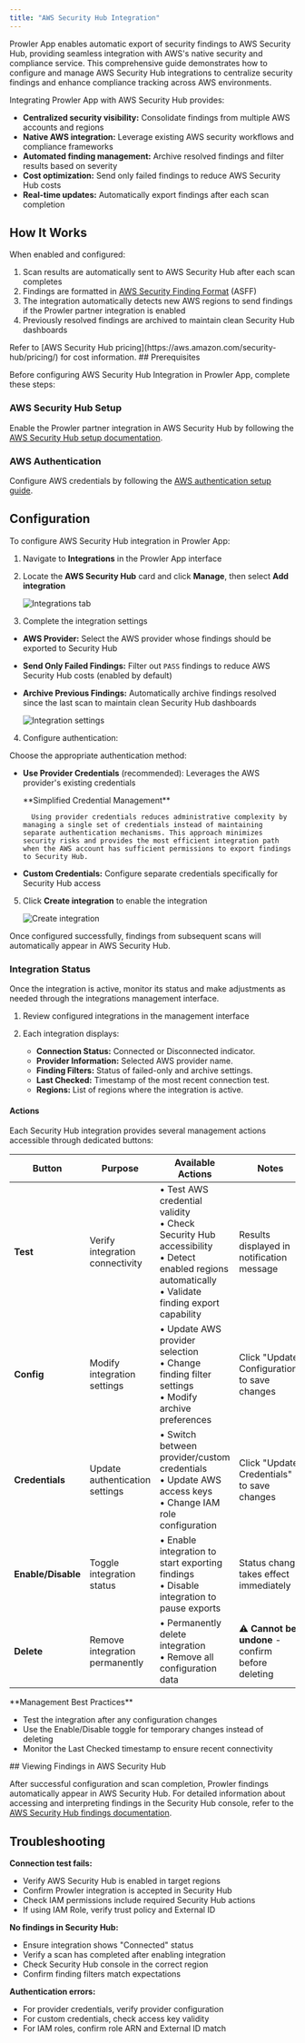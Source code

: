 ```yaml
---
title: "AWS Security Hub Integration"
---
```


Prowler App enables automatic export of security findings to AWS Security Hub, providing seamless integration with AWS's native security and compliance service. This comprehensive guide demonstrates how to configure and manage AWS Security Hub integrations to centralize security findings and enhance compliance tracking across AWS environments.

Integrating Prowler App with AWS Security Hub provides:

* **Centralized security visibility:** Consolidate findings from multiple AWS accounts and regions
* **Native AWS integration:** Leverage existing AWS security workflows and compliance frameworks
* **Automated finding management:** Archive resolved findings and filter results based on severity
* **Cost optimization:** Send only failed findings to reduce AWS Security Hub costs
* **Real-time updates:** Automatically export findings after each scan completion

## How It Works

When enabled and configured:

1. Scan results are automatically sent to AWS Security Hub after each scan completes
2. Findings are formatted in [AWS Security Finding Format](https://docs.aws.amazon.com/securityhub/latest/userguide/securityhub-findings-format.html) (ASFF)
3. The integration automatically detects new AWS regions to send findings if the Prowler partner integration is enabled
4. Previously resolved findings are archived to maintain clean Security Hub dashboards

<Note>
Refer to [AWS Security Hub pricing](https://aws.amazon.com/security-hub/pricing/) for cost information.

</Note>
## Prerequisites

Before configuring AWS Security Hub Integration in Prowler App, complete these steps:

### AWS Security Hub Setup

Enable the Prowler partner integration in AWS Security Hub by following the [AWS Security Hub setup documentation](/user-guide/tutorials/aws/securityhub#enabling-aws-security-hub-for-prowler-integration).

### AWS Authentication

Configure AWS credentials by following the [AWS authentication setup guide](/user-guide/tutorials/aws/getting-started-aws#step-3-set-up-aws-authentication).

## Configuration

To configure AWS Security Hub integration in Prowler App:

1. Navigate to **Integrations** in the Prowler App interface
2. Locate the **AWS Security Hub** card and click **Manage**, then select **Add integration**

    ![Integrations tab](/images/prowler-app/security-hub/integrations-tab.png)

3. Complete the integration settings

* **AWS Provider:** Select the AWS provider whose findings should be exported to Security Hub
* **Send Only Failed Findings:** Filter out `PASS` findings to reduce AWS Security Hub costs (enabled by default)
* **Archive Previous Findings:** Automatically archive findings resolved since the last scan to maintain clean Security Hub dashboards

    ![Integration settings](/images/prowler-app/security-hub/integration-settings.png)

4. Configure authentication:

Choose the appropriate authentication method:

* **Use Provider Credentials** (recommended): Leverages the AWS provider's existing credentials

    <Tip>
    **Simplified Credential Management**

        Using provider credentials reduces administrative complexity by managing a single set of credentials instead of maintaining separate authentication mechanisms. This approach minimizes security risks and provides the most efficient integration path when the AWS account has sufficient permissions to export findings to Security Hub.

    </Tip>
* **Custom Credentials:** Configure separate credentials specifically for Security Hub access


5. Click **Create integration** to enable the integration

    ![Create integration](/images/prowler-app/security-hub/create-integration.png)

Once configured successfully, findings from subsequent scans will automatically appear in AWS Security Hub.

### Integration Status

Once the integration is active, monitor its status and make adjustments as needed through the integrations management interface.

1. Review configured integrations in the management interface
2. Each integration displays:

    - **Connection Status:** Connected or Disconnected indicator.
    - **Provider Information:** Selected AWS provider name.
    - **Finding Filters:** Status of failed-only and archive settings.
    - **Last Checked:** Timestamp of the most recent connection test.
    - **Regions:** List of regions where the integration is active.

#### Actions

Each Security Hub integration provides several management actions accessible through dedicated buttons:

| Button | Purpose | Available Actions | Notes |
|--------|---------|------------------|-------|
| **Test** | Verify integration connectivity | • Test AWS credential validity<br/>• Check Security Hub accessibility<br/>• Detect enabled regions automatically<br/>• Validate finding export capability | Results displayed in notification message |
| **Config** | Modify integration settings | • Update AWS provider selection<br/>• Change finding filter settings<br/>• Modify archive preferences | Click "Update Configuration" to save changes |
| **Credentials** | Update authentication settings | • Switch between provider/custom credentials<br/>• Update AWS access keys<br/>• Change IAM role configuration | Click "Update Credentials" to save changes |
| **Enable/Disable** | Toggle integration status | • Enable integration to start exporting findings<br/>• Disable integration to pause exports | Status change takes effect immediately |
| **Delete** | Remove integration permanently | • Permanently delete integration<br/>• Remove all configuration data | ⚠️ **Cannot be undone** - confirm before deleting |

<Tip>
**Management Best Practices**

- Test the integration after any configuration changes
- Use the Enable/Disable toggle for temporary changes instead of deleting
- Monitor the Last Checked timestamp to ensure recent connectivity


</Tip>
## Viewing Findings in AWS Security Hub

After successful configuration and scan completion, Prowler findings automatically appear in AWS Security Hub. For detailed information about accessing and interpreting findings in the Security Hub console, refer to the [AWS Security Hub findings documentation](/user-guide/tutorials/aws/securityhub#viewing-prowler-findings-in-aws-security-hub).


## Troubleshooting

**Connection test fails:**

- Verify AWS Security Hub is enabled in target regions
- Confirm Prowler integration is accepted in Security Hub
- Check IAM permissions include required Security Hub actions
- If using IAM Role, verify trust policy and External ID

**No findings in Security Hub:**

- Ensure integration shows "Connected" status
- Verify a scan has completed after enabling integration
- Check Security Hub console in the correct region
- Confirm finding filters match expectations

**Authentication errors:**

- For provider credentials, verify provider configuration
- For custom credentials, check access key validity
- For IAM roles, confirm role ARN and External ID match
